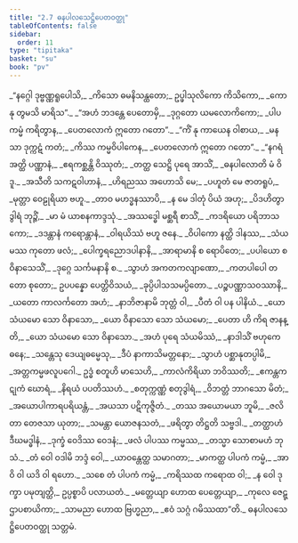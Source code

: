 ```yaml
---
title: "2.7 ဓနပါလသေဋ္ဌိပေတဝတ္ထု"
tableOfContents: false
sidebar:
  order: 11
type: "tipitaka"
basket: "su"
book: "pv"
---
```



<DynamicBreadcrumb />

<Division number="227" book="pv">

<Paragraph number="249" type="verses" book="pv">
_“နဂ္ဂေါ ဒုဗ္ဗဏ္ဏရူပေါသိ,_  
_ကိသော ဓမနိသန္ထတော;_  
ဥပ္ဖါသုလိကော ကိသိကော,_  
_ကော နု တွမသိ မာရိသ”._  

</Paragraph>

</Division>
<Division number="228" book="pv">

<Paragraph number="250" type="verses" book="pv">
_“အဟံ ဘဒန္တေ ပေတောမှိ,_  
_ဒုဂ္ဂတော ယမလောကိကော;_  
_ပါပကမ္မံ ကရိတွာန,_  
_ပေတလောကံ ဣတော ဂတော”._  

</Paragraph>

</Division>
<Division number="229" book="pv">

<Paragraph number="251" type="verses" book="pv">
_“ကိံ နု ကာယေန ဝါစာယ,_  
_မနသာ ဒုက္ကဋံ ကတံ;_  
_ကိဿ ကမ္မဝိပါကေန,_  
_ပေတလောကံ ဣတော ဂတော”._  

</Paragraph>

</Division>
<Division number="230" book="pv">

<Paragraph number="252" type="verses" book="pv">
_“နဂရံ အတ္ထိ ပဏ္ဏာနံ,_  
_ဧရကစ္ဆန္တိ ဝိဿုတံ;_  
_တတ္ထ သေဋ္ဌိ ပုရေ အာသိံ,_  
_ဓနပါလောတိ မံ ဝိဒူ._  

</Paragraph>

</Division>
<Division number="231" book="pv">

<Paragraph number="253" type="verses" book="pv">
_အသီတိ သကဋဝါဟာနံ,_  
_ဟိရညဿ အဟောသိ မေ;_  
_ပဟူတံ မေ ဇာတရူပံ,_  
_မုတ္တာ ဝေဠုရိယာ ဗဟူ._  

</Paragraph>

</Division>
<Division number="232" book="pv">

<Paragraph number="254" type="verses" book="pv">
_တာဝ မဟဒ္ဓနဿာပိ,_  
_န မေ ဒါတုံ ပိယံ အဟု;_  
_ပိဒဟိတွာ ဒွါရံ ဘုဉ္ဇိံ,_  
_မာ မံ ယာစနကာဒ္ဒသုံ._  

</Paragraph>

</Division>
<Division number="233" book="pv">

<Paragraph number="255" type="verses" book="pv">
_အဿဒ္ဓေါ မစ္ဆရီ စာသိံ,_  
_ကဒရိယော ပရိဘာသကော;_  
_ဒဒန္တာနံ ကရောန္တာနံ,_  
_ဝါရယိဿံ ဗဟူ ဇနေ._  

</Paragraph>

</Division>
<Division number="234" book="pv">

<Paragraph number="256" type="verses" book="pv">
_ဝိပါကော နတ္ထိ ဒါနဿ,_  
_သံယမဿ ကုတော ဖလံ;_  
_ပေါက္ခရညောဒပါနာနိ,_  
_အာရာမာနိ စ ရောပိတေ;_  
_ပပါယော စ ဝိနာသေသိံ,_  
_ဒုဂ္ဂေ သင်္ကမနာနိ စ._  

</Paragraph>

</Division>
<Division number="235" book="pv">

<Paragraph number="257" type="verses" book="pv">
_သွာဟံ အကတကလျာဏော,_  
_ကတပါပေါ တတော စုတော;_  
ဥပပန္နော ပေတ္တိဝိသယံ,_  
_ခုပ္ပိပါသသမပ္ပိတော._  

</Paragraph>

</Division>
<Division number="236" book="pv">

<Paragraph number="258" type="verses" book="pv">
_ပဉ္စပဏ္ဏာသဝဿာနိ,_  
_ယတော ကာလင်္ကတော အဟံ;_  
_နာဘိဇာနာမိ ဘုတ္တံ ဝါ,_  
_ပီတံ ဝါ ပန ပါနိယံ._  

</Paragraph>

</Division>
<Division number="237" book="pv">

<Paragraph number="259" type="verses" book="pv">
_ယော သံယမော သော ဝိနာသော,_  
_ယော ဝိနာသော သော သံယမော;_  
_ပေတာ ဟိ ကိရ ဇာနန္တိ,_  
_ယော သံယမော သော ဝိနာသော._  

</Paragraph>

</Division>
<Division number="238" book="pv">

<Paragraph number="260" type="verses" book="pv">
_အဟံ ပုရေ သံယမိဿံ,_  
_နာဒါသိံ ဗဟုကေ ဓနေ;_  
_သန္တေသု ဒေယျဓမ္မေသု,_  
_ဒီပံ နာကာသိမတ္တနော;_  
_သွာဟံ ပစ္ဆာနုတပ္ပါမိ,_  
_အတ္တကမ္မဖလူပဂေါ._  

</Paragraph>

</Division>
<Division number="239" book="pv">

<Paragraph number="261" type="verses" book="pv">
ဥဒ္ဓံ စတူဟိ မာသေဟိ,_  
_ကာလံကိရိယာ ဘဝိဿတိ;_  
_ဧကန္တကဋုကံ ဃောရံ,_  
_နိရယံ ပပတိဿဟံ._  

</Paragraph>

</Division>
<Division number="240" book="pv">

<Paragraph number="262" type="verses" book="pv">
_စတုက္ကဏ္ဏံ စတုဒွါရံ,_  
_ဝိဘတ္တံ ဘာဂသော မိတံ;_  
_အယောပါကာရပရိယန္တံ,_  
_အယသာ ပဋိကုဇ္ဇိတံ._  

</Paragraph>

</Division>
<Division number="241" book="pv">

<Paragraph number="263" type="verses" book="pv">
_တဿ အယောမယာ ဘူမိ,_  
_ဇလိတာ တေဇသာ ယုတာ;_  
_သမန္တာ ယောဇနသတံ,_  
_ဖရိတွာ တိဋ္ဌတိ သဗ္ဗဒါ._  

</Paragraph>

</Division>
<Division number="242" book="pv">

<Paragraph number="264" type="verses" book="pv">
_တတ္ထာဟံ ဒီဃမဒ္ဓါနံ,_  
_ဒုက္ခံ ဝေဒိဿ ဝေဒနံ;_  
_ဖလံ ပါပဿ ကမ္မဿ,_  
_တသ္မာ သောစာမဟံ ဘုသံ._  

</Paragraph>

</Division>
<Division number="243" book="pv">

<Paragraph number="265" type="verses" book="pv">
_တံ ဝေါ ဝဒါမိ ဘဒ္ဒံ ဝေါ,_  
_ယာဝန္တေတ္ထ သမာဂတာ;_  
_မာကတ္ထ ပါပကံ ကမ္မံ,_  
_အာဝိ ဝါ ယဒိ ဝါ ရဟော._  

</Paragraph>

</Division>
<Division number="244" book="pv">

<Paragraph number="266" type="verses" book="pv">
_သစေ တံ ပါပကံ ကမ္မံ,_  
_ကရိဿထ ကရောထ ဝါ;_  
_န ဝေါ ဒုက္ခာ ပမုတျတ္ထိ,_  
ဥပ္ပစ္စာပိ ပလာယတံ._  

</Paragraph>

</Division>
<Division number="245" book="pv">

<Paragraph number="267" type="verses" book="pv">
_မတ္တေယျာ ဟောထ ပေတ္တေယျာ,_  
_ကုလေ ဇေဋ္ဌာပစာယိကာ;_  
_သာမညာ ဟောထ ဗြဟ္မညာ,_  
_ဧဝံ သဂ္ဂံ ဂမိဿထာ”တိ._  


</Paragraph>
</Division>

<Paragraph number="268" type="center" book="pv">
ဓနပါလသေဋ္ဌိပေတဝတ္ထု သတ္တမံ.
</Paragraph>